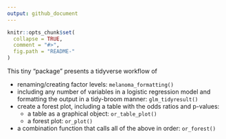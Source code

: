 ```yaml
---
output: github_document
---
```


<!-- README.md is generated from README.Rmd. Please edit that file -->

```r
knitr::opts_chunk$set(
  collapse = TRUE,
  comment = "#>",
  fig.path = "README-"
)
```


This tiny "package" presents a tidyverse workflow of 

* renaming/creating factor levels: `melanoma_formatting()`
* including any number of variables in a logistic regression model and formatting the output in a tidy-broom manner: `glm_tidyresult()`
* create a forest plot, including a table with the odds ratios and p-values:
  + a table as a graphical object: `or_table_plot()`
  + a forest plot: `or_plot()`
* a combination function that calls all of the above in order: `or_forest()`
